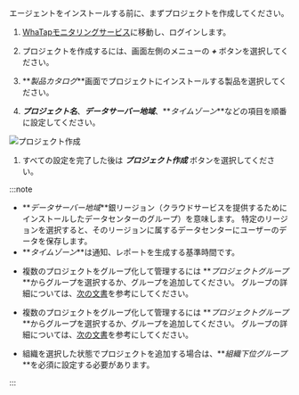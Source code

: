 エージェントをインストールする前に、まずプロジェクトを作成してください。

1.  [WhaTapモニタリングサービス](https://service.whatap.io)に移動し、ログインします。

2.  プロジェクトを作成するには、画面左側のメニューの **_+ <TR sid='project_add_btn'/>_** ボタンを選択してください。

3.  **_製品カタログ_**画面でプロジェクトにインストールする製品を選択してください。

4.  **_プロジェクト名_**、**_データサーバー地域_**、**_タイムゾーン_**などの項目を順番に設定してください。

  ![プロジェクト作成](/img/create-project-v2.png)

1.  すべての設定を完了した後は **_プロジェクト作成_** ボタンを選択してください。

:::note

-   **_データサーバー地域_**銀リージョン（クラウドサービスを提供するためにインストールしたデータセンターのグループ）を意味します。 特定のリージョンを選択すると、そのリージョンに属するデータセンターにユーザーのデータを保存します。
-   **_タイムゾーン_**は通知、レポートを生成する基準時間です。

<InDoc product='quick-guide'>

-   複数のプロジェクトをグループ化して管理するには **_プロジェクトグループ_**からグループを選択するか、グループを追加してください。 グループの詳細については、[次の文書](project/group)を参考にしてください。

</InDoc>

<Xclude product='quick-guide'>

-   複数のプロジェクトをグループ化して管理するには **_プロジェクトグループ_**からグループを選択するか、グループを追加してください。 グループの詳細については、[次の文書](../project/group)を参考にしてください。

</Xclude>

-   組織を選択した状態でプロジェクトを追加する場合は、**_組織下位グループ_**を必須に設定する必要があります。

:::
